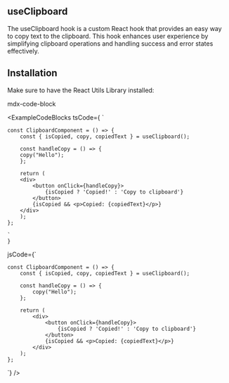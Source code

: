 
## useClipboard

The useClipboard hook is a custom React hook that provides an easy way to copy text to the clipboard. This hook enhances user experience by simplifying clipboard operations and handling success and error states effectively.

## Installation

Make sure to have the React Utils Library installed:

mdx-code-block
  <RSUTabs />

<ExampleCodeBlocks 
  tsCode={
    `
    
    const ClipboardComponent = () => {
        const { isCopied, copy, copiedText } = useClipboard();
        
        const handleCopy = () => {
        copy("Hello");
        };
        
        return (
        <div>
            <button onClick={handleCopy}>
                {isCopied ? 'Copied!' : 'Copy to clipboard'}
            </button>
            {isCopied && <p>Copied: {copiedText}</p>}
        </div>
        );
    };

    `
    }


jsCode={`

    const ClipboardComponent = () => {
        const { isCopied, copy, copiedText } = useClipboard();

        const handleCopy = () => {
            copy("Hello");
        };

        return (
            <div>
                <button onClick={handleCopy}>
                    {isCopied ? 'Copied!' : 'Copy to clipboard'}
                </button>
                {isCopied && <p>Copied: {copiedText}</p>}
            </div>
        );
    };

`}
/>
